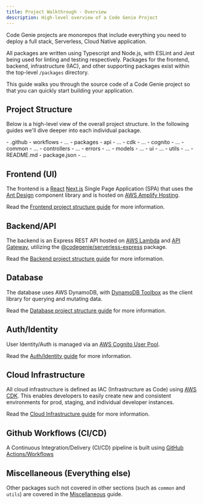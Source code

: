```yaml
---
title: Project Walkthrough - Overview
description: High-level overview of a Code Genie Project
---
```


Code Genie projects are monorepos that include everything you need to deploy a full stack, Serverless, Cloud Native application.

All packages are written using Typescript and Node.js, with ESLint and Jest being used for linting and testing respectively. Packages for the frontend, backend, infrastructure (IAC), and other supporting packages exist within the top-level `/packages` directory.

This guide walks you through the source code of a Code Genie project so that you can quickly start building your application.

## Project Structure

Below is a high-level view of the overall project structure. In the following guides we'll dive deeper into each individual package.


<FileTree>
- .github
  - workflows
    - ...
- packages
    - api
      - ...
    - cdk
      - ...
    - cognito
      - ...
    - common
      - ...
    - controllers
      - ...
    - errors
      - ...
    - models
      - ...
    - ui
      - ...
    - utils
      - ...
- README.md
- package.json
- ...
</FileTree>

## Frontend (UI)

The frontend is a [React](https://react.dev/) [Next.js](https://nextjs.org/) Single Page Application (SPA) that uses the [Ant Design](https://ant.design/)  component library and is hosted on [AWS Amplify Hosting](https://aws.amazon.com/amplify/hosting).

Read the [Frontend project structure guide](./frontend-ui.md) for more information.

## Backend/API

The backend is an Express REST API hosted on [AWS Lambda](https://aws.amazon.com/lambda) and [API Gateway](https://aws.amazon.com/api-gateway), utilizing the [@codegenie/serverless-express](https://github.com/brettstack/code-genie) package.

Read the [Backend project structure guide](./backend-api.md) for more information.

## Database

The database uses AWS DynamoDB, with [DynamoDB Toolbox](https://github.com/dynamodb-toolbox) as the client library for querying and mutating data.

Read the [Database project structure guide](./database.md) for more information.

## Auth/Identity

User Identity/Auth is managed via an [AWS Cognito User Pool](https://aws.amazon.com/cognito).

Read the [Auth/Identity guide](./auth-identity.md) for more information.

## Cloud Infrastructure

All cloud infrastructure is defined as IAC (Infrastructure as Code) using [AWS CDK](https://docs.aws.amazon.com/cdk/v2/guide/getting_started.html). This enables developers to easily create new and consistent environments for prod, staging, and individual developer instances.

Read the [Cloud Infrastructure guide](./cloud-infrastructure.md) for more information.

## Github Workflows (CI/CD)

A Continuous Integration/Delivery (CI/CD) pipeline is built using [GitHub Actions/Workflows](https://github.com/features/actions)

## Miscellaneous (Everything else)

Other packages such not covered in other sections (such as `common` and `utils`) are covered in the [Miscellaneous](./miscellaneous) guide.